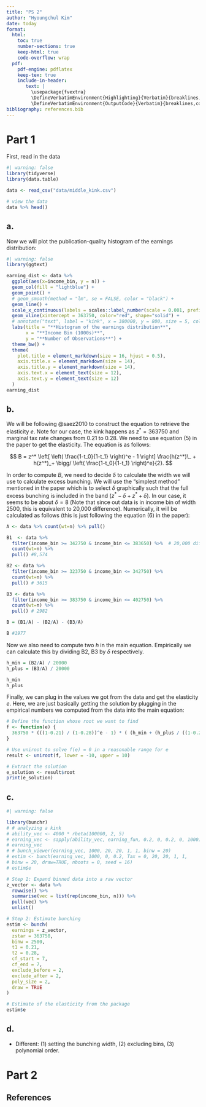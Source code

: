 ```yaml
---
title: "PS 2"
author: "Hyoungchul Kim"
date: today
format: 
  html:
    toc: true
    number-sections: true
    keep-html: true
    code-overflow: wrap
  pdf:
    pdf-engine: pdflatex
    keep-tex: true
    include-in-header: 
       text: |
         \usepackage{fvextra}
         \DefineVerbatimEnvironment{Highlighting}{Verbatim}{breaklines,commandchars=\\\{\}}
         \DefineVerbatimEnvironment{OutputCode}{Verbatim}{breaklines,commandchars=\\\{\}}
bibliography: references.bib
---
```


# Part 1

First, read in the data

```r
#| warning: false
library(tidyverse)
library(data.table)

data <- read_csv("data/middle_kink.csv")

# view the data
data %>% head()
```

## a.

Now we will plot the publication-quality histogram of the earnings distribution:

```r
#| warning: false
library(ggtext) 

earning_dist <- data %>% 
  ggplot(aes(x=income_bin, y = n)) +
  geom_col(fill = "lightblue") +
  geom_point() +
  # geom_smooth(method = "lm", se = FALSE, color = "black") +
  geom_line() +
  scale_x_continuous(labels = scales::label_number(scale = 0.001, prefix = "$")) +
  geom_vline(xintercept = 363750, color="red", shape="solid") +
  # annotate("text", label = "kink", x = 380000, y = 800, size = 5, colour = "black") +
  labs(title = "**Histogram of the earnings distribution**",
       x = "**Income Bin (1000s)**", 
       y = "**Number of Observations**") +
  theme_bw() + 
  theme(
    plot.title = element_markdown(size = 16, hjust = 0.5),
    axis.title.x = element_markdown(size = 14),
    axis.title.y = element_markdown(size = 14),
    axis.text.x = element_text(size = 12),
    axis.text.y = element_text(size = 12)
  )
earning_dist
```

## b.

We will be following @saez2010 to construct the equation to retrieve the elasticity $e$. Note for our case, the kink happens as $z^* = 363750$ and marginal tax rate changes from $0.21$ to $0.28$. We need to use equation (5) in the paper to get the elasticity. The equation is as follows:

$$
  B = z^* \left[ \left( \frac{1-t_0}{1-t_1} \right)^e - 1 \right] \frac{h(z^*)\_ + h(z^*)_+ \bigg/ \left( \frac{1-t_0}{1-t_1} \right)^e}{2}.
$$

In order to compute $B$, we need to decide $\delta$ to calculate the width we will use to calculate excess bunching. We will use the "simplest method" mentioned in the paper which is to select $\delta$ graphically such that the full excess bunching is included in the band $(z^* - \delta + z^* + \delta)$. In our case, it seems to be about $\delta = 8$ (Note that since out data is in income bin of width 2500, this is equivalent to 20,000 difference). Numerically, it will be calculated as follows (this is just following the equation (6) in the paper):

```r

A <- data %>% count(wt=n) %>% pull()

B1  <- data %>% 
  filter(income_bin >= 342750 & income_bin <= 383650) %>%  # 20,000 differences
  count(wt=n) %>% 
  pull() #8,574

B2 <- data %>% 
  filter(income_bin >= 323750 & income_bin <= 342750) %>% 
  count(wt=n) %>% 
  pull() # 3615

B3 <- data %>% 
  filter(income_bin >= 383750 & income_bin <= 402750) %>% 
  count(wt=n) %>% 
  pull() # 2982

B = (B1/A) - (B2/A) - (B3/A)

B #1977
```

Now we also need to compute two $h$ in the main equation. Empirically we can calculate this by dividing B2, B3 by $\delta$ respectively. 

```r

h_min = (B2/A) / 20000
h_plus = (B3/A) / 20000

h_min
h_plus
```

Finally, we can plug in the values we got from the data and get the elasticity $e$. Here, we are just basically getting the solution by plugging in the empirical numbers we computed from the data into the main equation:

```r

# Define the function whose root we want to find
f <- function(e) {
  363750 * (((1-0.21) / (1-0.28))^e - 1) * ( (h_min + (h_plus / ((1-0.21) / (1-0.28))^e)) / 2) - B
}

# Use uniroot to solve f(e) = 0 in a reasonable range for e
result <- uniroot(f, lower = -10, upper = 10)

# Extract the solution
e_solution <- result$root
print(e_solution)

```

## c.

```r
#| warning: false

library(bunchr)
# # analyzing a kink
# ability_vec <- 4000 * rbeta(100000, 2, 5)
# earning_vec <- sapply(ability_vec, earning_fun, 0.2, 0, 0.2, 0, 1000)
# earning_vec
# # bunch_viewer(earning_vec, 1000, 20, 20, 1, 1, binw = 20)
# estim <- bunch(earning_vec, 1000, 0, 0.2, Tax = 0, 20, 20, 1, 1,
# binw = 20, draw=TRUE, nboots = 0, seed = 16)
# estim$e

# Step 1: Expand binned data into a raw vector
z_vector <- data %>%
  rowwise() %>%
  summarise(vec = list(rep(income_bin, n))) %>%
  pull(vec) %>%
  unlist()

# Step 2: Estimate bunching
estim <- bunch(
  earnings = z_vector,
  zstar = 363750,
  binw = 2500,
  t1 = 0.21,
  t2 = 0.28,
  cf_start = 7,
  cf_end = 7,
  exclude_before = 2,
  exclude_after = 2,
  poly_size = 2,
  draw = TRUE
)

# Estimate of the elasticity from the package
estim$e
```

## d.

- Different: (1) setting the bunching width, (2) excluding bins, (3) polynomial order.

# Part 2

## References {.unnumbered}

::: {#refs}
:::